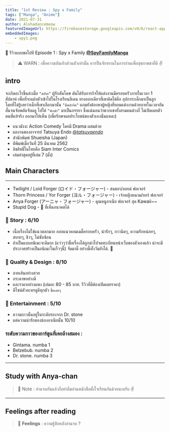 ```yaml
---
title: "1st Review : Spy x Family"
tags: ["Manga", "Anime"]
date: 2021-07-31
author: Alohadancemeow
featuredImageUrl: https://firebasestorage.googleapis.com/v0/b/react-app-c5b35.appspot.com/o/spy%20x%20family.jpg?alt=media&token=95211cd5-4176-4c37-b291-9b4177a67e22
embeddedImages:
    - spy1.png
---
```


<!-- For reaction box -->


📆 รีวิวแบบขอไปที Episode 1 : Spy x Family [**@SpyFamilyManga**](https://twitter.com/spyfamilymanga?lang=en)

> ⚠️ WARN : เพื่อความบันเทิงส่วนตัวเท่านั้น ควรปั่นจักรยานในการอ่านเพื่อสุขภาพขาที่ดี ✌️

## intro

จะเกิดอะไรขึ้นล่ะเมื่อ `"สปาย"` ผู้รักสันโดษ ดันได้รับภารกิจให้แต่งงานมีครอบครัวภายในเวลา 1 สัปดาห์ 
เพื่อที่จะแฝงตัวเข้าไปในโรงเรียนอีเดน ทางออกเดียวที่เขาคิดได้คือ อุปการะเด็กมาเป็นลูกโดยที่ไม่รู้เลยว่าเด็กที่เขาเลือกมานั้น `"มีพลังจิต"`
แถมยังต้องหาผู้หญิงที่ยอมแต่งงานด้วยภายในเวลาอันสั้นจนจับพลัดจับผลู ไปได้ `"นักฆ่า"` มาเป็นภรรยา 
ซึ่งแน่นอนว่าพวกเขาทั้งสามคนต่างก็ ไม่เปิดเผยตัวตนที่แท้จริง ออกมาให้เห็น (เพื่อรักษาผลประโยชน์ของตัวเองนั่นแหละ)

- แนวมังงะ Action Comedy โดยมี Drama ผสมด้วย
- ผลงานของอาจารย์ Tatsuya Endo [@_tatsuyaendo_](https://twitter.com/_tatsuyaendo_)
- สำนักพิมพ์ Shueisha (Japan)
- ตีพิมพ์เมื่อวันที่ 25 มีนาคม 2562
- ลิขสิทธิ์ในไทยคือ Siam Inter Comics
- เล่มล่าสุดอยู่ที่เล่ม 7 (มั้ง)

## Main Characters

<GatsbyImage image={props.embedded.image1} />

---


- Twilight / Loid Forger (ロイド・フォージャー) - สนธยา/ลอยด์ ฟอเจอร์
- Thorn Princess  / Yor Forger (ヨル・フォージャー) - เจ้าหญิงหนาม/ยอร์ ฟอเจอร์
- Anya Forger (アーニャ・フォージャー) - คุุณหนูอาเนีย ฟอเจอร์ สุด Kawaii~~
- Stupid Dog - 🐶 ที่เห็นอนาคตได้

### 📝 Story : 6/10

- เนื้อเรื่องไม่ใช่แนวตลกมาก ออกแนวคอมเมดี้ครอบครัว, น่ารักๆ, กาวนิดๆ, ความรักหน่อยๆ, สบายๆ, ชิวๆ, ไม่ซับซ้อน
- ถ้าเป็นแบบอนิเมะจะดีมาก (แว่วๆว่าชื่อเรื่องได้ถูกนำไปจดทะเบียนหน้าเว็บของตัวเองแล้ว น่าจะมีประกาศสร้างเป็นอนิเมะในเร็วๆนี้) จัดมาดิ๊ อย่างนี้ทั้งวันยังได้. 🦝

### 📝 Quality & Design : 8/10

- ลายเส้นอย่างสวย 
- กระดาษอย่างดี 
- และราคาอย่างแพง (เล่มละ 80 - 85 บาท. รีวิวที่ดีต้องเปิดเผยราคา) 
- ดีไซน์ตัวละครดูดีทุกตัว `ซื้อเลยๆ`

### 📝 Entertainment : 5/10

- ความกาวนั้นอยู่ในระดับรองจาก Dr. stone 
- แต่ความน่ารักของน้องอาเนียนั้น 10/10

### ระดับความกาวของการ์ตูนที่เคยล้างสมอง : 
- Gintama. numba 1
- Belzebub. numba 2
- Dr. stone. numba 3

---

## Study with Anya-chan

> 📝 Note : อ่านจบกันแล้วก็อย่าลืมอ่านหนังสือตั้งใจเรียนกันด้วยนะครับ ✌️

<YouTube youTubeId="aQ39YQE-CdQ" />

---

<Divider />
<Divider />

## Feelings after reading

> 🎵 **Feelings** : ความรู้สึกหลังอ่านจบ ?

<Box>
  <RecationBox />
</Box>
<Divider />
